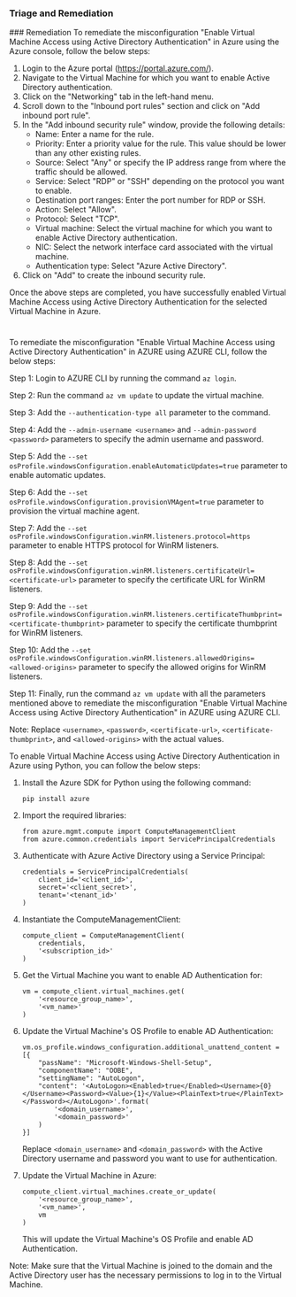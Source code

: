 
### Triage and Remediation
<Tabs>
<Tab title='Remediation'>
### Remediation

<AccordionGroup>
<Accordion title='Using Console' defaultOpen='true'>
To remediate the misconfiguration "Enable Virtual Machine Access using Active Directory Authentication" in Azure using the Azure console, follow the below steps:

1. Login to the Azure portal (https://portal.azure.com/).
2. Navigate to the Virtual Machine for which you want to enable Active Directory authentication.
3. Click on the "Networking" tab in the left-hand menu.
4. Scroll down to the "Inbound port rules" section and click on "Add inbound port rule".
5. In the "Add inbound security rule" window, provide the following details:
   - Name: Enter a name for the rule.
   - Priority: Enter a priority value for the rule. This value should be lower than any other existing rules.
   - Source: Select "Any" or specify the IP address range from where the traffic should be allowed.
   - Service: Select "RDP" or "SSH" depending on the protocol you want to enable.
   - Destination port ranges: Enter the port number for RDP or SSH.
   - Action: Select "Allow".
   - Protocol: Select "TCP".
   - Virtual machine: Select the virtual machine for which you want to enable Active Directory authentication.
   - NIC: Select the network interface card associated with the virtual machine.
   - Authentication type: Select "Azure Active Directory".
6. Click on "Add" to create the inbound security rule.

Once the above steps are completed, you have successfully enabled Virtual Machine Access using Active Directory Authentication for the selected Virtual Machine in Azure.

#
</Accordion>

<Accordion title='Using CLI'>
To remediate the misconfiguration "Enable Virtual Machine Access using Active Directory Authentication" in AZURE using AZURE CLI, follow the below steps:

Step 1: Login to AZURE CLI by running the command `az login`.

Step 2: Run the command `az vm update` to update the virtual machine.

Step 3: Add the `--authentication-type all` parameter to the command.

Step 4: Add the `--admin-username <username>` and `--admin-password <password>` parameters to specify the admin username and password.

Step 5: Add the `--set osProfile.windowsConfiguration.enableAutomaticUpdates=true` parameter to enable automatic updates.

Step 6: Add the `--set osProfile.windowsConfiguration.provisionVMAgent=true` parameter to provision the virtual machine agent.

Step 7: Add the `--set osProfile.windowsConfiguration.winRM.listeners.protocol=https` parameter to enable HTTPS protocol for WinRM listeners.

Step 8: Add the `--set osProfile.windowsConfiguration.winRM.listeners.certificateUrl=<certificate-url>` parameter to specify the certificate URL for WinRM listeners.

Step 9: Add the `--set osProfile.windowsConfiguration.winRM.listeners.certificateThumbprint=<certificate-thumbprint>` parameter to specify the certificate thumbprint for WinRM listeners.

Step 10: Add the `--set osProfile.windowsConfiguration.winRM.listeners.allowedOrigins=<allowed-origins>` parameter to specify the allowed origins for WinRM listeners.

Step 11: Finally, run the command `az vm update` with all the parameters mentioned above to remediate the misconfiguration "Enable Virtual Machine Access using Active Directory Authentication" in AZURE using AZURE CLI.

Note: Replace `<username>`, `<password>`, `<certificate-url>`, `<certificate-thumbprint>`, and `<allowed-origins>` with the actual values.
</Accordion>

<Accordion title='Using Python'>
To enable Virtual Machine Access using Active Directory Authentication in Azure using Python, you can follow the below steps:

1. Install the Azure SDK for Python using the following command:

   ```
   pip install azure
   ```

2. Import the required libraries:

   ```
   from azure.mgmt.compute import ComputeManagementClient
   from azure.common.credentials import ServicePrincipalCredentials
   ```

3. Authenticate with Azure Active Directory using a Service Principal:

   ```
   credentials = ServicePrincipalCredentials(
       client_id='<client_id>',
       secret='<client_secret>',
       tenant='<tenant_id>'
   )
   ```

4. Instantiate the ComputeManagementClient:

   ```
   compute_client = ComputeManagementClient(
       credentials,
       '<subscription_id>'
   )
   ```

5. Get the Virtual Machine you want to enable AD Authentication for:

   ```
   vm = compute_client.virtual_machines.get(
       '<resource_group_name>',
       '<vm_name>'
   )
   ```

6. Update the Virtual Machine's OS Profile to enable AD Authentication:

   ```
   vm.os_profile.windows_configuration.additional_unattend_content = [{
       "passName": "Microsoft-Windows-Shell-Setup",
       "componentName": "OOBE",
       "settingName": "AutoLogon",
       "content": '<AutoLogon><Enabled>true</Enabled><Username>{0}</Username><Password><Value>{1}</Value><PlainText>true</PlainText></Password></AutoLogon>'.format(
           '<domain_username>',
           '<domain_password>'
       )
   }]
   ```

   Replace `<domain_username>` and `<domain_password>` with the Active Directory username and password you want to use for authentication.

7. Update the Virtual Machine in Azure:

   ```
   compute_client.virtual_machines.create_or_update(
       '<resource_group_name>',
       '<vm_name>',
       vm
   )
   ```

   This will update the Virtual Machine's OS Profile and enable AD Authentication.

Note: Make sure that the Virtual Machine is joined to the domain and the Active Directory user has the necessary permissions to log in to the Virtual Machine.
</Accordion>

</AccordionGroup>
</Tab>
</Tabs>
